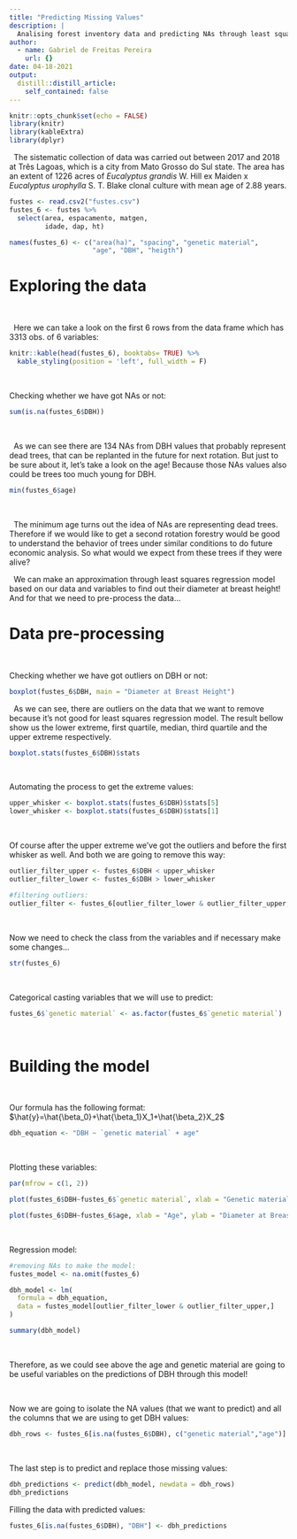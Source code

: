 ```yaml
---
title: "Predicting Missing Values"
description: |
  Analising forest inventory data and predicting NAs through least squares regression model
author:
  - name: Gabriel de Freitas Pereira
    url: {}
date: 04-18-2021
output:
  distill::distill_article:
    self_contained: false
---
```



```r
knitr::opts_chunk$set(echo = FALSE)
library(knitr)
library(kableExtra)
library(dplyr)

```


\  
The sistematic collection of data was carried out between 2017 and 2018 at Três Lagoas, 
which is a city from Mato Grosso do Sul state. The area has an extent of 1226 acres of *Eucalyptus grandis* W. Hill ex Maiden x *Eucalyptus urophylla* S. T. Blake 
clonal culture with mean age of 2.88 years. 


```r
fustes <- read.csv2("fustes.csv")
fustes_6 <- fustes %>% 
  select(area, espacamento, matgen,
         idade, dap, ht) 

names(fustes_6) <- c("area(ha)", "spacing", "genetic material",
                     "age", "DBH", "heigth")  

```
    
# Exploring the data
\  
\ 

\  
Here we can take a look on the first 6 rows from the data frame which has 3313 obs. of 6 variables:

```r
knitr::kable(head(fustes_6), booktabs= TRUE) %>% 
  kable_styling(position = 'left', full_width = F)

```
\  
\   

  
Checking whether we have got NAs or not:

```r
sum(is.na(fustes_6$DBH))

```
\  
\  

\  
As we can see there are 134 NAs from DBH values that probably represent dead trees, that can be replanted in the future for 
next rotation. But just to be sure about it, let's take a look on the age! Because 
those NAs values also could be trees too much young for DBH.

```r
min(fustes_6$age)

```
\ 
\  


\  
The minimum age turns out the idea of NAs are representing dead trees. 
Therefore if we would like to get a second rotation forestry would be good to understand the behavior of trees under similar conditions to do future economic analysis. 
So what would we expect from these trees if they were alive?
\  

\  
We can make an approximation through least squares regression model based on our data and variables to find out their diameter at breast height!
And for that we need to pre-process the data... 
\  
\  

# Data pre-processing 
\  
\  

Checking whether we have got outliers on DBH or not:

```r
boxplot(fustes_6$DBH, main = "Diameter at Breast Height")

```

\  
As we can see, there are outliers on the data that we want to 
remove because it's not good for least squares regression model.
The result bellow show us the lower extreme, first quartile, median, third quartile and
the upper extreme respectively. 

```r
boxplot.stats(fustes_6$DBH)$stats

```
\  
\  

  
Automating the process to get the extreme values:  

```r
upper_whisker <- boxplot.stats(fustes_6$DBH)$stats[5]
lower_whisker <- boxplot.stats(fustes_6$DBH)$stats[1]

```
\  
\  

  
Of course after the upper extreme we've got the outliers and before the first whisker as well. And both we are going to remove this way:

```r

outlier_filter_upper <- fustes_6$DBH < upper_whisker 
outlier_filter_lower <- fustes_6$DBH > lower_whisker 

#filtering outliers: 
outlier_filter <- fustes_6[outlier_filter_lower & outlier_filter_upper,]

```
\ 
\  

  
Now we need to check the class from the variables and if necessary make some changes... 

```r
str(fustes_6)

```
\ 
\  

  
Categorical casting variables that we will use to predict:

```r
fustes_6$`genetic material` <- as.factor(fustes_6$`genetic material`)
```
\ 
\  
  
# Building the model
\  
\  
  
Our formula has the following format: 
$\hat{y}=\hat{\beta_0}+\hat{\beta_1}X_1+\hat{\beta_2}X_2$

```r
dbh_equation <- "DBH ~ `genetic material` + age"

```
\  
\  

Plotting these variables:

```r

par(mfrow = c(1, 2))

plot(fustes_6$DBH~fustes_6$`genetic material`, xlab = "Genetic material", ylab = "Diameter at Breast Height")

plot(fustes_6$DBH~fustes_6$age, xlab = "Age", ylab = "Diameter at Breast Height")

```
\  
\  

  
Regression model:

```r
#removing NAs to make the model:
fustes_model <- na.omit(fustes_6)

dbh_model <- lm(
  formula = dbh_equation, 
  data = fustes_model[outlier_filter_lower & outlier_filter_upper,]
)

summary(dbh_model)
```
\  
\  

Therefore, as we could see above the age and genetic material are going to be useful variables on the predictions of DBH through this model! 

\  
\ 

  
Now we are going to isolate the NA values (that we want to predict) and 
all the columns that we are using to get DBH values:

```r
dbh_rows <- fustes_6[is.na(fustes_6$DBH), c("genetic material","age")]
```
\  
\ 
 
  
The last step is to predict and replace those missing values:

```r
dbh_predictions <- predict(dbh_model, newdata = dbh_rows)
dbh_predictions

```

Filling the data with predicted values:

```r
fustes_6[is.na(fustes_6$DBH), "DBH"] <- dbh_predictions

```


